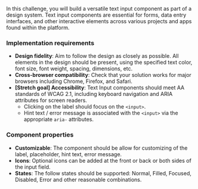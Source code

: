 In this challenge, you will build a versatile text input component as part of a design system. Text input components are essential for forms, data entry interfaces, and other interactive elements across various projects and apps found within the platform.

### Implementation requirements

- **Design fidelity**: Aim to follow the design as closely as possible. All elements in the design should be present, using the specified text color, font size, font weight, spacing, dimensions, etc.
- **Cross-browser compatibility**: Check that your solution works for major browsers including Chrome, Firefox, and Safari.
- **[Stretch goal] Accessibility**: Text Input components should meet AA standards of WCAG 2.1, including keyboard navigation and ARIA attributes for screen readers.
  - Clicking on the label should focus on the `<input>`.
  - Hint text / error message is associated with the `<input>` via the appropriate `aria-` attributes.

### Component properties

- **Customizable**: The component should be allow for customizing of the label, placeholder, hint text, error message.
- **Icons**: Optional icons can be added at the front or back or both sides of the input field.
- **States**: The follow states should be supported: Normal, Filled, Focused, Disabled, Error and other reasonable combinations.

